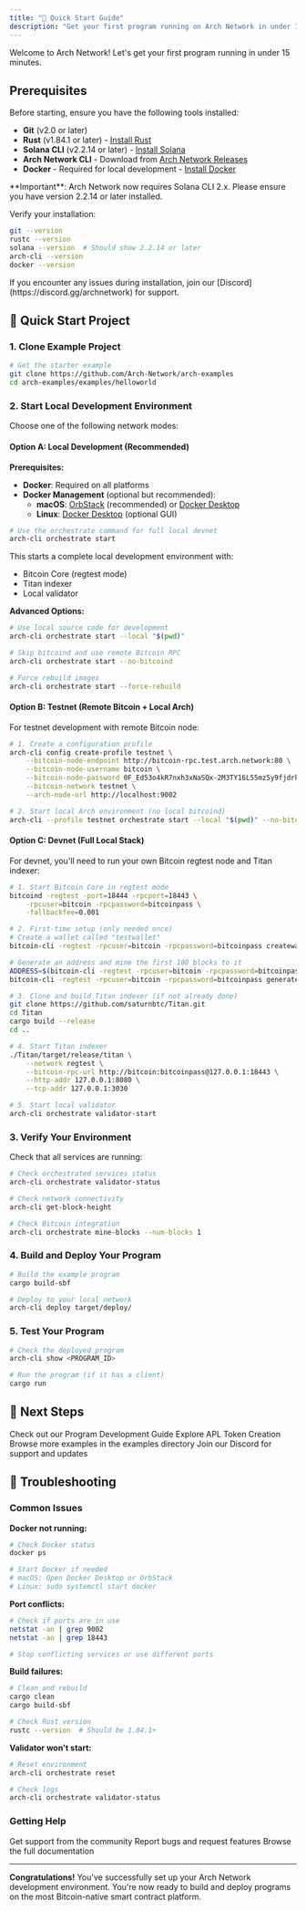 ```yaml
---
title: "🚀 Quick Start Guide"
description: "Get your first program running on Arch Network in under 15 minutes"
---
```


Welcome to Arch Network! Let's get your first program running in under 15 minutes.

## Prerequisites

Before starting, ensure you have the following tools installed:

- **Git** (v2.0 or later)
- **Rust** (v1.84.1 or later) - [Install Rust](https://rustup.rs/)
- **Solana CLI** (v2.2.14 or later) - [Install Solana](https://docs.solana.com/cli/install-solana-cli-tools)
- **Arch Network CLI** - Download from [Arch Network Releases](https://github.com/Arch-Network/arch-node/releases/latest)
- **Docker** - Required for local development - [Install Docker](https://docs.docker.com/engine/install/)

<Warning>
**Important**: Arch Network now requires Solana CLI 2.x. Please ensure you have version 2.2.14 or later installed.
</Warning>

Verify your installation:

```bash
git --version
rustc --version
solana --version  # Should show 2.2.14 or later
arch-cli --version
docker --version
```

<Tip>
If you encounter any issues during installation, join our [Discord](https://discord.gg/archnetwork) for support.
</Tip>

## 🚀 Quick Start Project

### 1. Clone Example Project

```bash
# Get the starter example
git clone https://github.com/Arch-Network/arch-examples
cd arch-examples/examples/helloworld
```

### 2. Start Local Development Environment

Choose one of the following network modes:

#### Option A: Local Development (Recommended)

**Prerequisites:**
- **Docker**: Required on all platforms
- **Docker Management** (optional but recommended):
  - **macOS**: [OrbStack](https://orbstack.dev/) (recommended) or [Docker Desktop](https://www.docker.com/products/docker-desktop/)
  - **Linux**: [Docker Desktop](https://www.docker.com/products/docker-desktop/) (optional GUI)

```bash
# Use the orchestrate command for full local devnet
arch-cli orchestrate start
```

This starts a complete local development environment with:
- Bitcoin Core (regtest mode)
- Titan indexer
- Local validator

**Advanced Options:**

```bash
# Use local source code for development
arch-cli orchestrate start --local "$(pwd)"

# Skip bitcoind and use remote Bitcoin RPC
arch-cli orchestrate start --no-bitcoind

# Force rebuild images
arch-cli orchestrate start --force-rebuild
```

#### Option B: Testnet (Remote Bitcoin + Local Arch)

For testnet development with remote Bitcoin node:

```bash
# 1. Create a configuration profile
arch-cli config create-profile testnet \
    --bitcoin-node-endpoint http://bitcoin-rpc.test.arch.network:80 \
    --bitcoin-node-username bitcoin \
    --bitcoin-node-password 0F_Ed53o4kR7nxh3xNaSQx-2M3TY16L55mz5y9fjdrk \
    --bitcoin-network testnet \
    --arch-node-url http://localhost:9002

# 2. Start local Arch environment (no local bitcoind)
arch-cli --profile testnet orchestrate start --local "$(pwd)" --no-bitcoind
```

#### Option C: Devnet (Full Local Stack)

For devnet, you'll need to run your own Bitcoin regtest node and Titan indexer:

```bash
# 1. Start Bitcoin Core in regtest mode
bitcoind -regtest -port=18444 -rpcport=18443 \
    -rpcuser=bitcoin -rpcpassword=bitcoinpass \
    -fallbackfee=0.001

# 2. First-time setup (only needed once)
# Create a wallet called "testwallet"
bitcoin-cli -regtest -rpcuser=bitcoin -rpcpassword=bitcoinpass createwallet testwallet

# Generate an address and mine the first 100 blocks to it
ADDRESS=$(bitcoin-cli -regtest -rpcuser=bitcoin -rpcpassword=bitcoinpass getnewaddress)
bitcoin-cli -regtest -rpcuser=bitcoin -rpcpassword=bitcoinpass generatetoaddress 100 $ADDRESS

# 3. Clone and build Titan indexer (if not already done)
git clone https://github.com/saturnbtc/Titan.git
cd Titan
cargo build --release
cd ..

# 4. Start Titan indexer
./Titan/target/release/titan \
    --network regtest \
    --bitcoin-rpc-url http://bitcoin:bitcoinpass@127.0.0.1:18443 \
    --http-addr 127.0.0.1:8080 \
    --tcp-addr 127.0.0.1:3030

# 5. Start local validator
arch-cli orchestrate validator-start
```

### 3. Verify Your Environment

Check that all services are running:

```bash
# Check orchestrated services status
arch-cli orchestrate validator-status

# Check network connectivity
arch-cli get-block-height

# Check Bitcoin integration
arch-cli orchestrate mine-blocks --num-blocks 1
```

### 4. Build and Deploy Your Program

```bash
# Build the example program
cargo build-sbf

# Deploy to your local network
arch-cli deploy target/deploy/
```

### 5. Test Your Program

```bash
# Check the deployed program
arch-cli show <PROGRAM_ID>

# Run the program (if it has a client)
cargo run
```

## 🎯 Next Steps

<Cards>
  <Card title="Learn More" href="/docs/development/writing-your-first-program">
    Check out our Program Development Guide
  </Card>
  <Card title="Token Development" href="/docs/development/how-to-create-a-fungible-token">
    Explore APL Token Creation
  </Card>
  <Card title="Examples" href="https://github.com/Arch-Network/arch-examples" external>
    Browse more examples in the examples directory
  </Card>
  <Card title="Community" href="https://discord.gg/archnetwork" external>
    Join our Discord for support and updates
  </Card>
</Cards>

## 🔧 Troubleshooting

### Common Issues

**Docker not running:**

```bash
# Check Docker status
docker ps

# Start Docker if needed
# macOS: Open Docker Desktop or OrbStack
# Linux: sudo systemctl start docker
```

**Port conflicts:**

```bash
# Check if ports are in use
netstat -an | grep 9002
netstat -an | grep 18443

# Stop conflicting services or use different ports
```

**Build failures:**

```bash
# Clean and rebuild
cargo clean
cargo build-sbf

# Check Rust version
rustc --version  # Should be 1.84.1+
```

**Validator won't start:**

```bash
# Reset environment
arch-cli orchestrate reset

# Check logs
arch-cli orchestrate validator-status
```

### Getting Help

<Cards>
  <Card title="Discord" href="https://discord.gg/archnetwork" external>
    Get support from the community
  </Card>
  <Card title="GitHub Issues" href="https://github.com/Arch-Network/arch-node/issues" external>
    Report bugs and request features
  </Card>
  <Card title="Documentation" href="https://docs.arch.network" external>
    Browse the full documentation
  </Card>
</Cards>

---

**Congratulations!** You've successfully set up your Arch Network development environment. You're now ready to build and deploy programs on the most Bitcoin-native smart contract platform.
